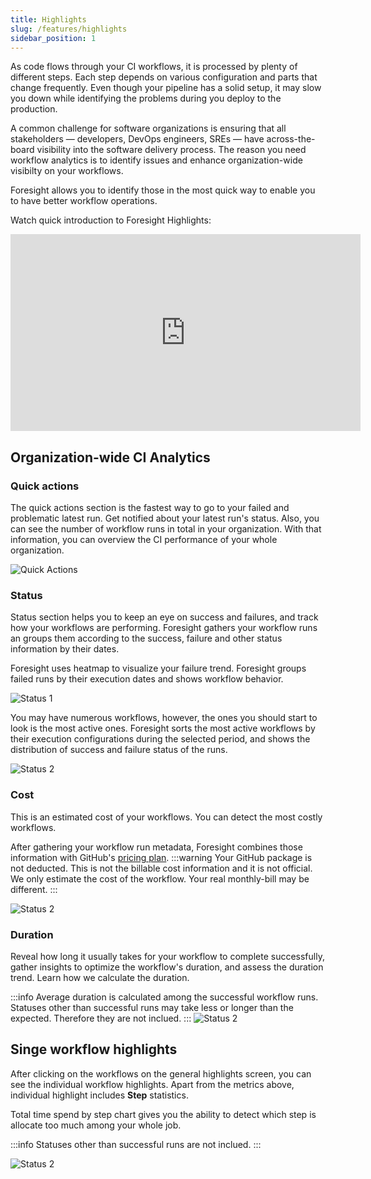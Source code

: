 ```yaml
---
title: Highlights
slug: /features/highlights
sidebar_position: 1
---
```


As code flows through your CI workflows, it is processed by plenty of different steps. Each step depends
on various configuration and parts that change frequently. Even though your pipeline has a solid setup,
it may slow you down while identifying the problems during you deploy to the production. 

A common challenge for software organizations is ensuring that all stakeholders — developers, 
DevOps engineers, SREs — have across-the-board visibility into the software delivery process. The reason you need workflow analytics 
is to identify issues and enhance organization-wide visibilty on your workflows. 

Foresight allows you to identify those in the most quick way to enable you to have better workflow operations.

Watch quick introduction to Foresight Highlights:

<iframe width="560" height="315" src="https://www.youtube.com/embed/vtsa3sEFaqQ" title="YouTube video player" frameborder="0" allow="accelerometer; autoplay; clipboard-write; encrypted-media; gyroscope; picture-in-picture" allowfullscreen></iframe>

## Organization-wide CI Analytics 

### Quick actions
The quick actions section is the fastest way to go to your failed and problematic latest run. Get notified about your latest run's status. 
Also, you can see the number of workflow runs in total in your organization. With that information, you can overview the CI performance of your whole organization.

![Quick Actions](/img/features/highlights/quick-actions.png)

### Status
Status section helps you to keep an eye on success and failures, and track how your workflows are performing. Foresight gathers your workflow runs an groups them according 
to the success, failure and other status information by their dates. 

Foresight uses heatmap to visualize your failure trend. Foresight groups failed runs by their execution dates and shows workflow behavior.

![Status 1](/img/features/highlights/status-1.png)

You may have numerous workflows, however, the ones you should start to look is the most active ones. Foresight sorts the most active workflows by their execution configurations
during the selected period, and shows the distribution of success and failure status of the runs.    

![Status 2](/img/features/highlights/status-2.png)

### Cost
This is an estimated cost of your workflows. You can detect the most costly workflows. 

After gathering your workflow run metadata, Foresight combines those information with GitHub's [pricing plan](https://docs.github.com/en/billing/managing-billing-for-github-actions/about-billing-for-github-actions).
:::warning
Your GitHub package is not deducted. This is not the billable cost information and it is not official. We only estimate the cost of the workflow. Your real monthly-bill may be different. 
:::

![Status 2](/img/features/highlights/cost.png)

### Duration
Reveal how long it usually takes for your workflow to complete successfully, gather insights to optimize the workflow's duration, and assess the duration trend. Learn how we calculate the duration. 

:::info
Average duration is calculated among the successful workflow runs. Statuses other than successful runs may take less or longer than the expected. Therefore they are not inclued. 
:::
![Status 2](/img/features/highlights/duration.png)

## Singe workflow highlights
After clicking on the workflows on the general highlights screen, you can see the individual workflow highlights. Apart from the metrics above, individual highlight
includes **Step** statistics. 

Total time spend by step chart gives you the ability to detect which step is allocate too much among your whole job.

:::info
Statuses other than successful runs are not inclued. 
:::

![Status 2](/img/features/highlights/steps.png)
